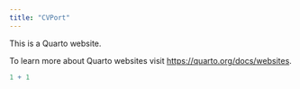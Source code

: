 ```yaml
---
title: "CVPort"
---
```


This is a Quarto website.

To learn more about Quarto websites visit <https://quarto.org/docs/websites>.

```r
1 + 1
```
